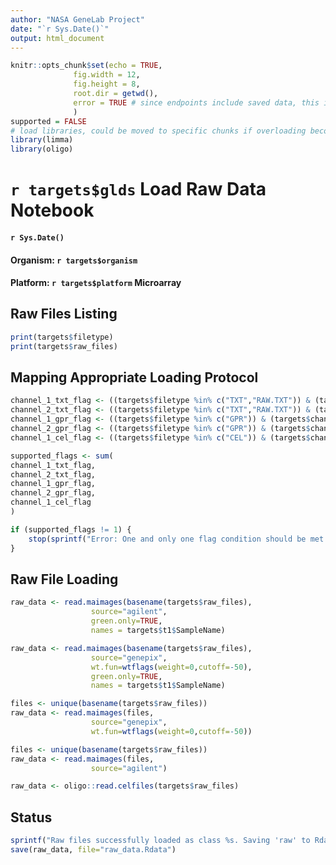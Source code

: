 ```yaml
---
author: "NASA GeneLab Project"
date: "`r Sys.Date()`"
output: html_document
---
```


```r
knitr::opts_chunk$set(echo = TRUE,
		      fig.width = 12, 
		      fig.height = 8,
		      root.dir = getwd(),
		      error = TRUE # since endpoints include saved data, this is safe as requisite data not being saved will block workflow progression.  This allows a debugger to see the erroring Rmarkdown report.
		      )
supported = FALSE
# load libraries, could be moved to specific chunks if overloading becomes an issue, but easy to remove load related print outs in this chunk
library(limma)
library(oligo)
```

# `r targets$glds` Load Raw Data Notebook
#### `r Sys.Date()`
#### Organism: `r targets$organism`
#### Platform: `r targets$platform` Microarray

## Raw Files Listing
```r
print(targets$filetype)
print(targets$raw_files)
```

## Mapping Appropriate Loading Protocol
``` r
channel_1_txt_flag <- ((targets$filetype %in% c("TXT","RAW.TXT")) & (targets$channels == 1))
channel_2_txt_flag <- ((targets$filetype %in% c("TXT","RAW.TXT")) & (targets$channels == 2))
channel_1_gpr_flag <- ((targets$filetype %in% c("GPR")) & (targets$channels == 1))
channel_2_gpr_flag <- ((targets$filetype %in% c("GPR")) & (targets$channels == 2))
channel_1_cel_flag <- ((targets$filetype %in% c("CEL")) & (targets$channels == 1)) # note, cel format should always be single channel so the channels check is redudant

supported_flags <- sum(
channel_1_txt_flag, 
channel_2_txt_flag, 
channel_1_gpr_flag, 
channel_2_gpr_flag, 
channel_1_cel_flag 
)
```

``` r
if (supported_flags != 1) { 
    stop(sprintf("Error: One and only one flag condition should be met. Flag conditions met: %d,  see flag conditions in this markdown file", supported_flags))
}
```

## Raw File Loading
```r
raw_data <- read.maimages(basename(targets$raw_files), 
		          source="agilent", 
		          green.only=TRUE, 
		     	  names = targets$t1$SampleName)
```

```r
raw_data <- read.maimages(basename(targets$raw_files), 
		          source="genepix", 
		          wt.fun=wtflags(weight=0,cutoff=-50), 
		          green.only=TRUE, 
		          names = targets$t1$SampleName)
```

```r
files <- unique(basename(targets$raw_files))
raw_data <- read.maimages(files,
		          source="genepix", 
		          wt.fun=wtflags(weight=0,cutoff=-50))
```

```r
files <- unique(basename(targets$raw_files))
raw_data <- read.maimages(files, 
		          source="agilent")
```

```r
raw_data <- oligo::read.celfiles(targets$raw_files)
```

## Status
```r
sprintf("Raw files successfully loaded as class %s. Saving 'raw' to Rdata file", class(raw_data))
save(raw_data, file="raw_data.Rdata")
```
